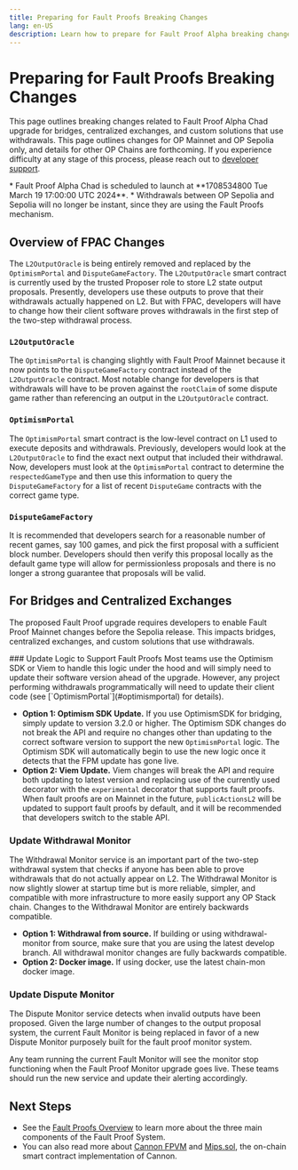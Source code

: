 ```yaml
---
title: Preparing for Fault Proofs Breaking Changes
lang: en-US
description: Learn how to prepare for Fault Proof Alpha breaking changes.
---
```



# Preparing for Fault Proofs Breaking Changes

This page outlines breaking changes related to Fault Proof Alpha Chad upgrade for bridges, centralized exchanges, and custom solutions that use withdrawals. This page outlines changes for OP Mainnet and OP Sepolia only, and details for other OP Chains are forthcoming.
If you experience difficulty at any stage of this process, please reach out to [developer support](https://github.com/ethereum-optimism/developers/discussions).

<Callout type="warning">
  *   Fault Proof Alpha Chad is scheduled to launch at **1708534800 Tue March 19 17:00:00 UTC 2024**.
  *   Withdrawals between OP Sepolia and Sepolia will no longer be instant, since they are using the Fault Proofs mechanism.
</Callout>

## Overview of FPAC Changes

The `L2OutputOracle` is being entirely removed and replaced by the `OptimismPortal` and `DisputeGameFactory`. The `L2OutputOracle` smart contract is currently used by the trusted Proposer role to store L2 state output proposals.
Presently, developers use these outputs to prove that their withdrawals actually happened on L2. But with FPAC, developers will have to change how their client software proves withdrawals in the first step of the two-step withdrawal process.

### `L2OutputOracle`

The `OptimismPortal` is changing slightly with Fault Proof Mainnet because it now points to the `DisputeGameFactory` contract instead of the `L2OutputOracle` contract.
Most notable change for developers is that withdrawals will have to be proven against the `rootClaim` of some dispute game rather than referencing an output in the `L2OutputOracle` contract.

### `OptimismPortal`

The `OptimismPortal` smart contract is the low-level contract on L1 used to execute deposits and withdrawals.
Previously, developers would look at the `L2OutputOracle` to find the exact next output that included their withdrawal.
Now, developers must look at the `OptimismPortal` contract to determine the `respectedGameType` and then use this information to query the `DisputeGameFactory` for a list of recent `DisputeGame` contracts with the correct game type.

### `DisputeGameFactory`

It is recommended that developers search for a reasonable number of recent games, say 100 games, and pick the first proposal with a sufficient block number.
Developers should then verify this proposal locally as the default game type will allow for permissionless proposals and there is no longer a strong guarantee that proposals will be valid.

## For Bridges and Centralized Exchanges

The proposed Fault Proof upgrade requires developers to enable Fault Proof Mainnet changes before the Sepolia release. This impacts bridges, centralized exchanges, and custom solutions that use withdrawals.

<Steps>
  ### Update Logic to Support Fault Proofs

  <Callout type="info">
    Most teams use the Optimism SDK or Viem to handle this logic under the hood and will simply need to update their software version ahead of the upgrade. However, any project performing withdrawals programmatically will need to update their client code (see [`OptimismPortal`](#optimismportal) for details).
  </Callout>

  *   **Option 1: Optimism SDK Update.** If you use OptimismSDK for bridging, simply update to version 3.2.0 or higher.
      The Optimism SDK changes do not break the API and require no changes other than updating to the correct software version to support the new `OptimismPortal` logic. The Optimism SDK will automatically begin to use the new logic once it detects that the FPM update has gone live.
  *   **Option 2: Viem Update.** Viem changes will break the API and require both updating to latest version and replacing use of the currently used decorator with the `experimental` decorator that supports fault proofs. When fault proofs are on Mainnet in the future, `publicActionsL2` will be updated to support fault proofs by default, and it will be recommended that developers switch to the stable API.

  ### Update Withdrawal Monitor

  The Withdrawal Monitor service is an important part of the two-step withdrawal system that checks if anyone has been able to prove withdrawals that do not actually appear on L2.
  The Withdrawal Monitor is now slightly slower at startup time but is more reliable, simpler, and compatible with more infrastructure to more easily support any OP Stack chain.
  Changes to the Withdrawal Monitor are entirely backwards compatible.

  *   **Option 1: Withdrawal from source.** If building or using withdrawal-monitor from source, make sure that you are using the latest develop branch. All withdrawal monitor changes are fully backwards compatible.
  *   **Option 2: Docker image.** If using docker, use the latest chain-mon docker image.

  ### Update Dispute Monitor

  The Dispute Monitor service detects when invalid outputs have been proposed. Given the large number of changes to the output proposal system, the current Fault Monitor is being replaced in favor of a new Dispute Monitor purposely built for the fault proof monitor system.

  <Callout type="warning">
    Any team running the current Fault Monitor will see the monitor stop functioning when the Fault Proof Monitor upgrade goes live. These teams should run the new service and update their alerting accordingly.
  </Callout>
</Steps>

## Next Steps

*   See the [Fault Proofs Overview](/stack/protocol/fault-proofs/overview) to learn more about the three main components of the Fault Proof System.
*   You can also read more about [Cannon FPVM](/stack/protocol/fault-proofs/cannon) and [Mips.sol](/stack/protocol/fault-proofs/mips), the on-chain smart contract implementation of Cannon.
